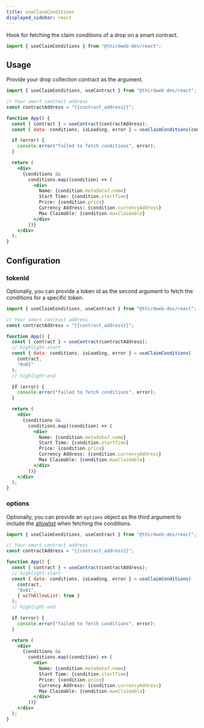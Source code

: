 ```yaml
---
title: useClaimConditions
displayed_sidebar: react
---
```



Hook for fetching the claim conditions of a drop on a smart contract.

```jsx
import { useClaimConditions } from "@thirdweb-dev/react";
```

## Usage

Provide your drop collection contract as the argument.

```jsx
import { useClaimConditions, useContract } from "@thirdweb-dev/react";

// Your smart contract address
const contractAddress = "{{contract_address}}";

function App() {
  const { contract } = useContract(contractAddress);
  const { data: conditions, isLoading, error } = useClaimConditions(contract);

  if (error) {
    console.error("failed to fetch conditions", error);
  }

  return (
    <div>
      {conditions &&
        conditions.map((condition) => (
          <div>
            Name: {condition.metadata?.name}
            Start Time: {condition.startTime}
            Price: {condition.price}
            Currency Address: {condition.currencyAddress}
            Max Claimable: {condition.maxClaimable}
          </div>
        ))}
    </div>
  );
}
```

## Configuration

### tokenId

Optionally, you can provide a token id as the second argument to fetch the conditions for a specific token.

```jsx
import { useClaimConditions, useContract } from "@thirdweb-dev/react";

// Your smart contract address
const contractAddress = "{{contract_address}}";

function App() {
  const { contract } = useContract(contractAddress);
  // highlight-start
  const { data: conditions, isLoading, error } = useClaimConditions(
    contract,
    "0x01"
  );
  // highlight-end

  if (error) {
    console.error("failed to fetch conditions", error);
  }

  return (
    <div>
      {conditions &&
        conditions.map((condition) => (
          <div>
            Name: {condition.metadata?.name}
            Start Time: {condition.startTime}
            Price: {condition.price}
            Currency Address: {condition.currencyAddress}
            Max Claimable: {condition.maxClaimable}
          </div>
        ))}
    </div>
  );
}
```

### options

Optionally, you can provide an `options` object as the third argument to include the [allowlist](/contracts/features/allowlist) when fetching the conditions.

```jsx
import { useClaimConditions, useContract } from "@thirdweb-dev/react";

// Your smart contract address
const contractAddress = "{{contract_address}}";

function App() {
  const { contract } = useContract(contractAddress);
  // highlight-start
  const { data: conditions, isLoading, error } = useClaimConditions(
    contract,
    "0x01",
    { withAllowList: true }
  );
  // highlight-end

  if (error) {
    console.error("failed to fetch conditions", error);
  }

  return (
    <div>
      {conditions &&
        conditions.map((condition) => (
          <div>
            Name: {condition.metadata?.name}
            Start Time: {condition.startTime}
            Price: {condition.price}
            Currency Address: {condition.currencyAddress}
            Max Claimable: {condition.maxClaimable}
          </div>
        ))}
    </div>
  );
}
```